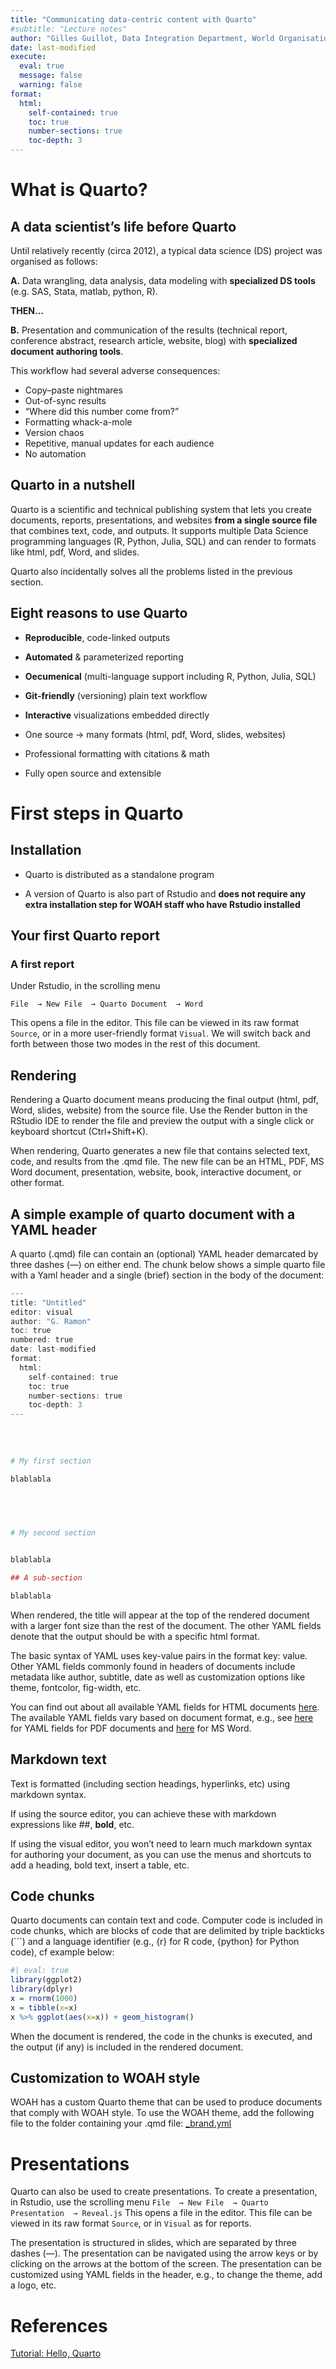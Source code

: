 ```yaml
---
title: "Communicating data-centric content with Quarto" 
#subtitle: "Lecture notes"
author: "Gilles Guillot, Data Integration Department, World Organisation for Animal Health"
date: last-modified
execute: 
  eval: true
  message: false
  warning: false
format:
  html:
    self-contained: true
    toc: true
    number-sections: true 
    toc-depth: 3
---
```


# What is Quarto?

## A data scientist's life before Quarto

Until relatively recently (circa 2012), a typical data science (DS) project was organised as follows:

**A.** Data wrangling, data analysis, data modeling with **specialized DS tools** (e.g. SAS, Stata, matlab, python, R).

**THEN...**

**B.** Presentation and communication of the results (technical report, conference abstract, research article, website, blog) with **specialized document authoring tools**.

This workflow had several adverse consequences:

-   Copy–paste nightmares
-   Out-of-sync results
-   “Where did this number come from?”
-   Formatting whack-a-mole
-   Version chaos
-   Repetitive, manual updates for each audience
-   No automation

## Quarto in a nutshell

Quarto is a scientific and technical publishing system that lets you create documents, reports, presentations, and websites **from a single source file** that combines text, code, and outputs. It supports multiple Data Science programming languages (R, Python, Julia, SQL) and can render to formats like html, pdf, Word, and slides.

Quarto also incidentally solves all the problems listed in the previous section.

## Eight reasons to use Quarto

-   **Reproducible**, code-linked outputs

-   **Automated** & parameterized reporting

-   **Oecumenical** (multi-language support including R, Python, Julia, SQL)

-   **Git-friendly** (versioning) plain text workflow

-   **Interactive** visualizations embedded directly

-   One source → many formats (html, pdf, Word, slides, websites)

-   Professional formatting with citations & math

-   Fully open source and extensible

# First steps in Quarto

## Installation

-   Quarto is distributed as a standalone program

-   A version of Quarto is also part of Rstudio and **does not require any extra installation step for WOAH staff who have Rstudio installed**

## Your first Quarto report

### A first report

Under Rstudio, in the scrolling menu

`File  → New File  → Quarto Document  → Word`

This opens a file in the editor. This file can be viewed in its raw format `Source`, or in a more user-friendly format `Visual`. 
We will switch back and forth between those two modes in the rest of this document.

## Rendering

Rendering a Quarto document means producing the final output (html, pdf, Word, slides, website) from the source file.
Use the  Render button in the RStudio IDE to render the file and preview the output with a single click or keyboard shortcut (Ctrl+Shift+K).

When rendering, Quarto generates a new file that contains selected text, code, and results from the .qmd file. The new file can be an HTML, PDF, MS Word document, presentation, website, book, interactive document, or other format.

## A simple example of quarto document with a YAML header

A quarto (.qmd) file can contain an  (optional) YAML header demarcated by three dashes (---) on either end.
The chunk below shows a simple quarto file with a Yaml header and a single (brief) section in the body of the document:

```r
---
title: "Untitled"
editor: visual
author: "G. Ramon"
toc: true
numbered: true
date: last-modified
format: 
  html:
    self-contained: true
    toc: true
    number-sections: true 
    toc-depth: 3
---
      
      
  
    
# My first section

blablabla



    
    
# My second section


blablabla

## A sub-section

blablabla

```



When rendered, the title will appear at the top of the rendered document with a larger font size than the rest of the document. The other  YAML fields denote that the output should be  with a specific  html format.

The basic syntax of YAML uses key-value pairs in the format key: value. Other YAML fields commonly found in headers of documents include metadata like author, subtitle, date as well as customization options like theme, fontcolor, fig-width, etc. 

You can find out about all available YAML fields for HTML documents [here](https://quarto.org/docs/reference/formats/html.html). The available YAML fields vary based on document format, e.g., see [here](https://quarto.org/docs/reference/formats/pdf.html) for YAML fields for PDF documents and  [here](https://quarto.org/docs/reference/formats/docx.html) for MS Word.



##  Markdown text

Text is formatted (including section headings, hyperlinks, etc) using markdown syntax.



If using the source editor, you can achieve these with markdown expressions like ##, **bold**, etc.

If using the visual editor, you won’t need to learn much markdown syntax for authoring your document, as you can use the menus and shortcuts to add a heading, bold text, insert a table, etc. 


## Code chunks


Quarto documents can contain text and code. 
Computer code is included in code chunks, which are blocks of code that are delimited by triple backticks (```) and a language identifier (e.g., {r} for R code, {python} for Python code), cf example below:


```r
#| eval: true
library(ggplot2)
library(dplyr)
x = rnorm(1000)
x = tibble(x=x)
x %>% ggplot(aes(x=x)) + geom_histogram()
```


When the document is rendered, the code in the chunks is executed, and the output (if any) is included in the rendered document.



## Customization to WOAH style 

WOAH has a custom Quarto theme that can be used to produce documents that comply with WOAH style.
To use the WOAH theme, add the following file to the folder containing your .qmd file: 
[_brand.yml](https://github.com/Data-Integration-Department-WOAH/DS_Training_pub/blob/main/_brand.yml)

# Presentations

Quarto can also be used to create presentations.
To create a presentation, in Rstudio, use the scrolling menu
`File  → New File  → Quarto Presentation  → Reveal.js`
This opens a file in the editor. This file can be viewed in its raw format `Source`, or in `Visual` as for reports.


The presentation is structured in slides, which are separated by three dashes (---).
The presentation can be navigated using the arrow keys or by clicking on the arrows at the bottom of the screen.
The presentation can be customized using YAML fields in the header, e.g., to change the theme, add a logo, etc.



# References {.unnumbered}

[Tutorial: Hello, Quarto](https://quarto.org/docs/get-started/hello/rstudio.html)
